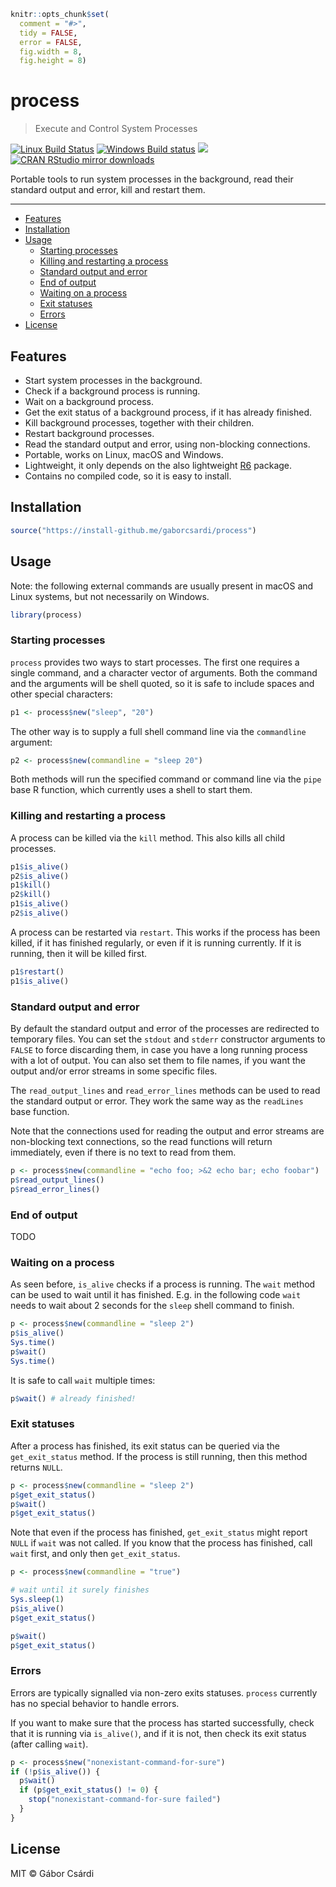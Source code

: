 
```r
knitr::opts_chunk$set(
  comment = "#>",
  tidy = FALSE,
  error = FALSE,
  fig.width = 8,
  fig.height = 8)
```

# process

> Execute and Control System Processes

[![Linux Build Status](https://travis-ci.org/gaborcsardi/process.svg?branch=master)](https://travis-ci.org/gaborcsardi/process)
[![Windows Build status](https://ci.appveyor.com/api/projects/status/github/gaborcsardi/process?svg=true)](https://ci.appveyor.com/project/gaborcsardi/process)
[![](http://www.r-pkg.org/badges/version/process)](http://www.r-pkg.org/pkg/process)
[![CRAN RStudio mirror downloads](http://cranlogs.r-pkg.org/badges/process)](http://www.r-pkg.org/pkg/process)

Portable tools to run system processes in the background,
read their standard output and error, kill and restart them.

---

  - [Features](#features)
  - [Installation](#installation)
  - [Usage](#usage)
    - [Starting processes](#starting-processes)
    - [Killing and restarting a process](#killing-and-restarting-a-process)
    - [Standard output and error](#standard-output-and-error)
    - [End of output](#end-of-output)
    - [Waiting on a process](#waiting-on-a-process)
	- [Exit statuses](#exit-statuses)
	- [Errors](#errors)
  - [License](#license)

## Features

* Start system processes in the background.
* Check if a background process is running.
* Wait on a background process.
* Get the exit status of a background process, if it has already
  finished.
* Kill background processes, together with their children.
* Restart background processes.
* Read the standard output and error, using non-blocking connections.
* Portable, works on Linux, macOS and Windows.
* Lightweight, it only depends on the also lightweight
  [R6](http://r-pkg.org/pkg/R6) package.
* Contains no compiled code, so it is easy to install.

## Installation

```r
source("https://install-github.me/gaborcsardi/process")
```

## Usage

Note: the following external commands are usually present in macOS and
Linux systems, but not necessarily on Windows.

```r
library(process)
```

### Starting processes

`process` provides two ways to start processes. The first one
requires a single command, and a character vector of arguments.
Both the command and the arguments will be shell quoted, so it is safe
to include spaces and other special characters:

```r
p1 <- process$new("sleep", "20")
```

The other way is to supply a full shell command line via the
`commandline` argument:

```r
p2 <- process$new(commandline = "sleep 20")
```

Both methods will run the specified command or command line via the
`pipe` base R function, which currently uses a shell to start them.

### Killing and restarting a process

A process can be killed via the `kill` method. This also kills
all child processes.

```r
p1$is_alive()
p2$is_alive()
p1$kill()
p2$kill()
p1$is_alive()
p2$is_alive()
```

A process can be restarted via `restart`. This works if the process
has been killed, if it has finished regularly, or even if it is running
currently. If it is running, then it will be killed first.

```r
p1$restart()
p1$is_alive()
```

### Standard output and error

By default the standard output and error of the processes are redirected
to temporary files. You can set the `stdout` and `stderr` constructor
arguments to `FALSE` to force discarding them, in case you have a long
running process with a lot of output. You can also set them to file names,
if you want the output and/or error streams in some specific files.

The `read_output_lines` and `read_error_lines` methods can be used
to read the standard output or error. They work the same way as the
`readLines` base function.

Note that the connections used for reading the output and error streams
are non-blocking text connections, so the read functions will return
immediately, even if there is no text to read from them.

```r
p <- process$new(commandline = "echo foo; >&2 echo bar; echo foobar")
p$read_output_lines()
p$read_error_lines()
```

### End of output

TODO


### Waiting on a process

As seen before, `is_alive` checks if a process is running. The `wait`
method can be used to wait until it has finished. E.g. in the following
code `wait` needs to wait about 2 seconds for the `sleep` shell command
to finish.

```r
p <- process$new(commandline = "sleep 2")
p$is_alive()
Sys.time()
p$wait()
Sys.time()
```

It is safe to call `wait` multiple times:

```r
p$wait() # already finished!
```

### Exit statuses

After a process has finished, its exit status can be queried via the
`get_exit_status` method. If the process is still running, then this
method returns `NULL`.

```r
p <- process$new(commandline = "sleep 2")
p$get_exit_status()
p$wait()
p$get_exit_status()
```

Note that even if the process has finished, `get_exit_status` might report
`NULL` if `wait` was not called. If you know that the process has finished,
call `wait` first, and only then `get_exit_status`.

```r
p <- process$new(commandline = "true")

# wait until it surely finishes
Sys.sleep(1)
p$is_alive()
p$get_exit_status()

p$wait()
p$get_exit_status()
```

### Errors

Errors are typically signalled via non-zero exits statuses. `process`
currently has no special behavior to handle errors.

If you want to make sure that the process has started successfully,
check that it is running via `is_alive()`, and if it is not, then check
its exit status (after calling `wait`).

```r
p <- process$new("nonexistant-command-for-sure")
if (!p$is_alive()) {
  p$wait()
  if (p$get_exit_status() != 0) {
    stop("nonexistant-command-for-sure failed")
  }
}
```

## License

MIT © Gábor Csárdi
